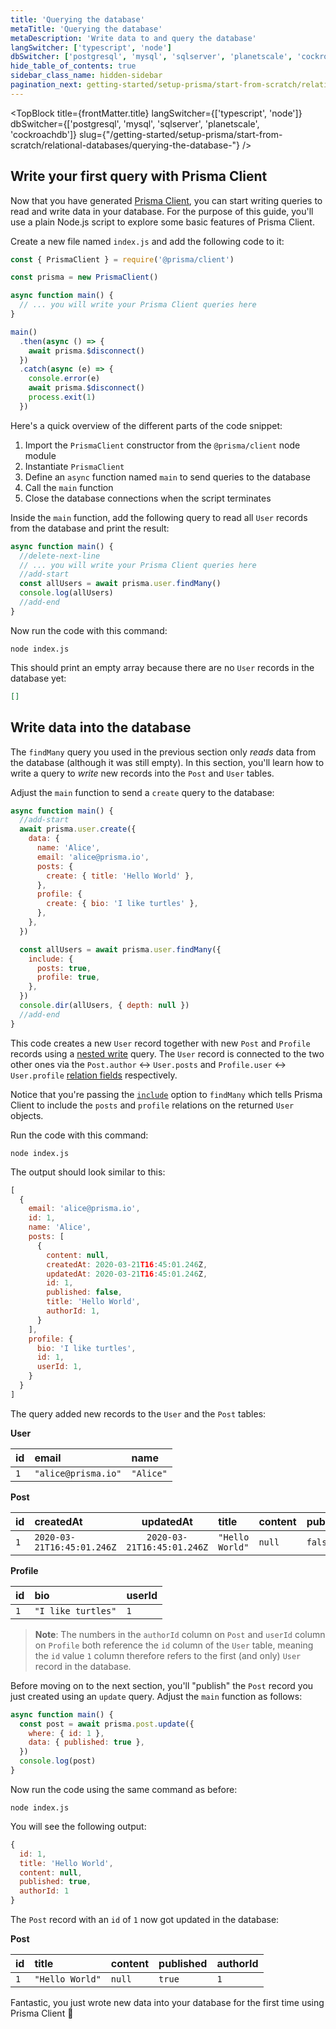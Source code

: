 ```yaml
---
title: 'Querying the database'
metaTitle: 'Querying the database'
metaDescription: 'Write data to and query the database'
langSwitcher: ['typescript', 'node']
dbSwitcher: ['postgresql', 'mysql', 'sqlserver', 'planetscale', 'cockroachdb']
hide_table_of_contents: true
sidebar_class_name: hidden-sidebar
pagination_next: getting-started/setup-prisma/start-from-scratch/relational-databases/next-steps
---
```


<TopBlock
  title={frontMatter.title}
  langSwitcher={['typescript', 'node']}
  dbSwitcher={['postgresql', 'mysql', 'sqlserver', 'planetscale', 'cockroachdb']}
  slug={"/getting-started/setup-prisma/start-from-scratch/relational-databases/querying-the-database-"}
 />

## Write your first query with Prisma Client

Now that you have generated [Prisma Client](/orm/prisma-client), you can start writing queries to read and write data in your database. For the purpose of this guide, you'll use a plain Node.js script to explore some basic features of Prisma Client.

Create a new file named `index.js` and add the following code to it:

```js file=index.js copy showLineNumbers
const { PrismaClient } = require('@prisma/client')

const prisma = new PrismaClient()

async function main() {
  // ... you will write your Prisma Client queries here
}

main()
  .then(async () => {
    await prisma.$disconnect()
  })
  .catch(async (e) => {
    console.error(e)
    await prisma.$disconnect()
    process.exit(1)
  })
```

Here's a quick overview of the different parts of the code snippet:

1. Import the `PrismaClient` constructor from the `@prisma/client` node module
1. Instantiate `PrismaClient`
1. Define an `async` function named `main` to send queries to the database
1. Call the `main` function
1. Close the database connections when the script terminates

Inside the `main` function, add the following query to read all `User` records from the database and print the result:

```js file=index.js highlight=2;delete|3,4;add showLineNumbers
async function main() {
  //delete-next-line
  // ... you will write your Prisma Client queries here
  //add-start
  const allUsers = await prisma.user.findMany()
  console.log(allUsers)
  //add-end
}
```

Now run the code with this command:

```terminal copy
node index.js
```

This should print an empty array because there are no `User` records in the database yet:

```json no-lines
[]
```

## Write data into the database

The `findMany` query you used in the previous section only _reads_ data from the database (although it was still empty). In this section, you'll learn how to write a query to _write_ new records into the `Post` and `User` tables.

Adjust the `main` function to send a `create` query to the database:

```js file=index.js highlight=2-21;add copy showLineNumbers
async function main() {
  //add-start
  await prisma.user.create({
    data: {
      name: 'Alice',
      email: 'alice@prisma.io',
      posts: {
        create: { title: 'Hello World' },
      },
      profile: {
        create: { bio: 'I like turtles' },
      },
    },
  })

  const allUsers = await prisma.user.findMany({
    include: {
      posts: true,
      profile: true,
    },
  })
  console.dir(allUsers, { depth: null })
  //add-end
}
```

This code creates a new `User` record together with new `Post` and `Profile` records using a [nested write](/orm/prisma-client/queries/relation-queries#nested-writes) query. The `User` record is connected to the two other ones via the `Post.author` ↔ `User.posts` and `Profile.user` ↔ `User.profile` [relation fields](/orm/prisma-schema/data-model/relations#relation-fields) respectively.

Notice that you're passing the [`include`](/orm/prisma-client/queries/select-fields#include-relations-and-select-relation-fields) option to `findMany` which tells Prisma Client to include the `posts` and `profile` relations on the returned `User` objects.

Run the code with this command:

```terminal copy
node index.js
```

The output should look similar to this:

```js no-lines
[
  {
    email: 'alice@prisma.io',
    id: 1,
    name: 'Alice',
    posts: [
      {
        content: null,
        createdAt: 2020-03-21T16:45:01.246Z,
        updatedAt: 2020-03-21T16:45:01.246Z,
        id: 1,
        published: false,
        title: 'Hello World',
        authorId: 1,
      }
    ],
    profile: {
      bio: 'I like turtles',
      id: 1,
      userId: 1,
    }
  }
]
```

The query added new records to the `User` and the `Post` tables:

**User**

| **id** | **email**           | **name**  |
| :----- | :------------------ | :-------- |
| `1`    | `"alice@prisma.io"` | `"Alice"` |

**Post**

| **id** | **createdAt**              |       **updatedAt**        | **title**       | **content** | **published** | **authorId** |
| :----- | :------------------------- | :------------------------: | :-------------- | :---------- | :------------ | :----------- |
| `1`    | `2020-03-21T16:45:01.246Z` | `2020-03-21T16:45:01.246Z` | `"Hello World"` | `null`      | `false`       | `1`          |

**Profile**

| **id** | **bio**            | **userId** |
| :----- | :----------------- | :--------- |
| `1`    | `"I like turtles"` | `1`        |

> **Note**: The numbers in the `authorId` column on `Post` and `userId` column on `Profile` both reference the `id` column of the `User` table, meaning the `id` value `1` column therefore refers to the first (and only) `User` record in the database.

Before moving on to the next section, you'll "publish" the `Post` record you just created using an `update` query. Adjust the `main` function as follows:


```js file=index.js copy showLineNumbers
async function main() {
  const post = await prisma.post.update({
    where: { id: 1 },
    data: { published: true },
  })
  console.log(post)
}
```

Now run the code using the same command as before:

```terminal copy
node index.js
```

You will see the following output:

```js no-lines
{
  id: 1,
  title: 'Hello World',
  content: null,
  published: true,
  authorId: 1
}
```

The `Post` record with an `id` of `1` now got updated in the database:

**Post**

| **id** | **title**       | **content** | **published** | **authorId** |
| :----- | :-------------- | :---------- | :------------ | :----------- |
| `1`    | `"Hello World"` | `null`      | `true`        | `1`          |

Fantastic, you just wrote new data into your database for the first time using Prisma Client 🚀
